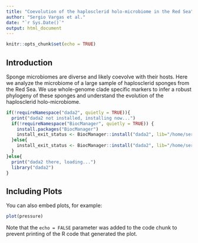 ```yaml
---
title: "Coevolution of the haplosclerid holo-microbiome in the Red Sea"
author: "Sergio Vargas et al."
date: "`r Sys.Date()`"
output: html_document
---
```


```r
knitr::opts_chunk$set(echo = TRUE)
```

## Introduction

Sponge microbiomes are diverse and likely coevolve with their hosts. Here we analyze the microbiome of a large sample of haplosclerid sponges from the Red Sea. We use whole-genome clade specific markers to infer a robust phylogeny of these sponges and understand the evolution of the haplosclerid holo-microbiome.

```r

if(!requireNamespace("dada2", quietly = TRUE)){
  print("dada2 not installed, installing now...")
  if(!requireNamespace("BiocManager", quietly = TRUE)) {
    install.packages("BiocManager")
    install_exit_status <- BiocManager::install("dada2", lib="/home/sergio.vargas/R/x86_64-suse-linux-gnu-library/4.3")    
  }else{
    install_exit_status <- BiocManager::install("dada2", lib="/home/sergio.vargas/R/x86_64-suse-linux-gnu-library/4.3")  
  }
}else{
  print("dada2 there, loading...")
  library("dada2")
}

```

## Including Plots

You can also embed plots, for example:

```r
plot(pressure)
```

Note that the `echo = FALSE` parameter was added to the code chunk to prevent printing of the R code that generated the plot.
